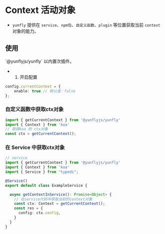 # Context 活动对象

- `yunfly` 提供在 `service`、`npm包`、`自定义函数`、`plugin` 等位置获取当前 `context` 对象的能力。

## 使用


<Callout type="default">
  `@yunflyjs/yunfly` 以内置次插件。
</Callout>

- 1. 开启配置

```ts filename="src/config/config.default.ts" {2}
config.currentContext = {
    enable: true // 默认值：false
};
```

### 自定义函数中获取ctx对象

```ts {4}
import { getCurrentContext } from '@yunflyjs/yunfly'
import { Context } from 'koa'
// 获得koa 的 ctx对象
const ctx = getCurrentContext();
```

### 在 Service 中获取ctx对象

```ts filename="src/service/ExampleService.ts" {11}
// service
import { getCurrentContext } from '@yunflyjs/yunfly'
import { Context } from 'koa'
import { Service } from "typedi";

@Service()
export default class ExampleService {

  async getContextInService(): Promise<Object> {
    // 在service代码中获取当前的context对象
    const ctx: Context = getCurrentContext();
    const res = {
      config: ctx.config,
    }
  }
}
```
